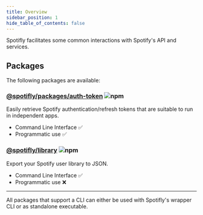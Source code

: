 ```yaml
---
title: Overview
sidebar_position: 1
hide_table_of_contents: false
---
```


Spotifly facilitates some common interactions with Spotify's API and services.

## Packages

The following packages are available:

### [@spotifly/packages/auth-token](/docs/packages/auth-token) ![npm](https://img.shields.io/npm/v/@spotifly/auth-token)

Easily retrieve Spotify authentication/refresh tokens that are suitable to run in independent apps.

- Command Line Interface ✅
- Programmatic use ✅

### [@spotifly/library](/docs/packages/library) ![npm](https://img.shields.io/npm/v/@spotifly/library)

Export your Spotify user library to JSON.

- Command Line Interface ✅
- Programmatic use ❌

---

All packages that support a CLI can either be used with Spotifly's wrapper CLI or as standalone executable.
